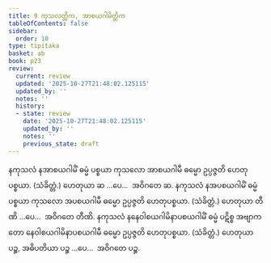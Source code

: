 ```yaml
---
title: 9 ကုသလတ္တိက, အာစယဂါမိတ္တိက
tableOfContents: false
sidebar:
  order: 10
type: tipitaka
basket: ab
book: p23
review:
  current: review
  updated: '2025-10-27T21:48:02.125115'
  updated_by: ''
  notes: ''
  history:
  - state: review
    date: '2025-10-27T21:48:02.125115'
    updated_by: ''
    notes: ''
    previous_state: draft
---
```



<ReviewStatus review={frontmatter.review} showDetails={true} />

<HypothesisAnnotation frontmatter={frontmatter} />

<DynamicBreadcrumb />

<Division number="13" book="p23" e="ch" v="40" p="407">

<Paragraph number="48" book="p23">
နကုသလံ နအာစယဂါမိံ ဓမ္မံ ပစ္စယာ ကုသလော အာစယဂါမီ ဓမ္မော ဥပ္ပဇ္ဇတိ ဟေတုပစ္စယာ. (သံခိတ္တံ.) ဟေတုယာ ဆ …ပေ…  အဝိဂတေ ဆ.
</Paragraph>

<Paragraph number="49" book="p23">
နကုသလံ နအပစယဂါမိံ ဓမ္မံ ပစ္စယာ ကုသလော အပစယဂါမီ ဓမ္မော ဥပ္ပဇ္ဇတိ ဟေတုပစ္စယာ. (သံခိတ္တံ.) ဟေတုယာ တီဏိ …ပေ…  အဝိဂတေ တီဏိ.
</Paragraph>

<Paragraph number="50" book="p23">
နကုသလံ နနေဝါစယဂါမိနာပစယဂါမိံ ဓမ္မံ ပဋိစ္စ အဗျာကတော နေဝါစယဂါမိနာပစယဂါမီ ဓမ္မော ဥပ္ပဇ္ဇတိ ဟေတုပစ္စယာ. (သံခိတ္တံ.) ဟေတုယာ ပဉ္စ, အဓိပတိယာ ပဉ္စ …ပေ…  အဝိဂတေ ပဉ္စ.
</Paragraph>
</Division>